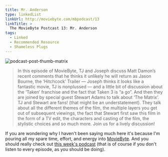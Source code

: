 ```yaml
---
title: Mr. Anderson
type: linkedList
linkUrl: http://moviebyte.com/mbpodcast/13
linkTitle: >
  The MovieByte Postcast 13: Mr. Anderson
tags:
  - Linked
  - Recommended Resource
  - Shameless Plugs
---
```


![podcast-post-thumb-matrix](/images/blog/2012/10/11/podcast-post-thumb-matrix.jpg)

> In this episode of MovieByte, TJ and Joseph discuss Matt Damon’s recent comments that he thinks it unlikely he will return as Jason Bourne, the ‘Hitchcock’ Trailer — Joseph thinks it looks like a fantastic movie, TJ is nonplussed — and a little bit of discussion about the ‘Taken’ franchise and the fact that Taken 3 is “a go”. And then they are joined by special guest Stewart Adams to talk about ‘The Matrix’. TJ and Stewart are fans! (that might be an understatement). They talk about all the different themes of the film, the multiple layers you get out of subsequent viewings, the fact that Stewart first saw this film in the form of a TV edit, the characters and casting of the film, the stylistic choices and so much more. Join us for a lively discussion!

If you are wondering why I haven't been saying much here it's because I'm pouring all my spare time, effort, and energy into [MovieByte](http://moviebyte.com). And you should really check out [this week's podcast](http://moviebyte.com/mbpodcast/13) (that is of course if you don't listen to every episode, as you should be doing).
